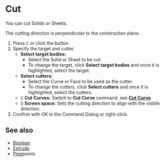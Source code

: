 
# Cut

<Reference shortcut="C" command="Cut" button="Left of Command Bar" />

You can cut Solids or Sheets.

<Callout type="info">The cutting direction is perpendicular to the construction plane.</Callout>

1. Press <kbd>C</kbd> or click the button <ButtonIcon type="button-cut" />.
2. Specify the target and cutter.
   - **Select target bodies:** 
      - Select the Solid or Sheet to be cut.
      - To change the target, click **Select target bodies** and once it is highlighted, select the target.
   - **Select cutters:** 
      - Select the  Curve or Face to be used as the cutter.
      - To change the cutters, click **Select cutters** and once it is highlighted, select the cutters.
   - <kbd>C</kbd> **Cut Curves:** Switch to **Cut Curve** command. see [**Cut Curve**](../sketch/cut-curve)
   - <kbd>S</kbd> **Screen space:** Sets the cutting direction to align with the visible direction.
3. Confirm with OK in the Command Dialog or right-click.

## See also
- [Boolean](./boolean)
- [Extrude](./extrude)
- [Pipe](./pipe)points



